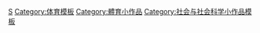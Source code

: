 {{Catnav|頁面分類|總類|維基百科模板|條目信息與編輯模板|小作品模板}}
[[Category:小作品模板|S]]
[[Category:体育模板|Category:体育模板]]
[[Category:體育小作品|Category:體育小作品]]
[[Category:社会与社会科学小作品模板|Category:社会与社会科学小作品模板]]